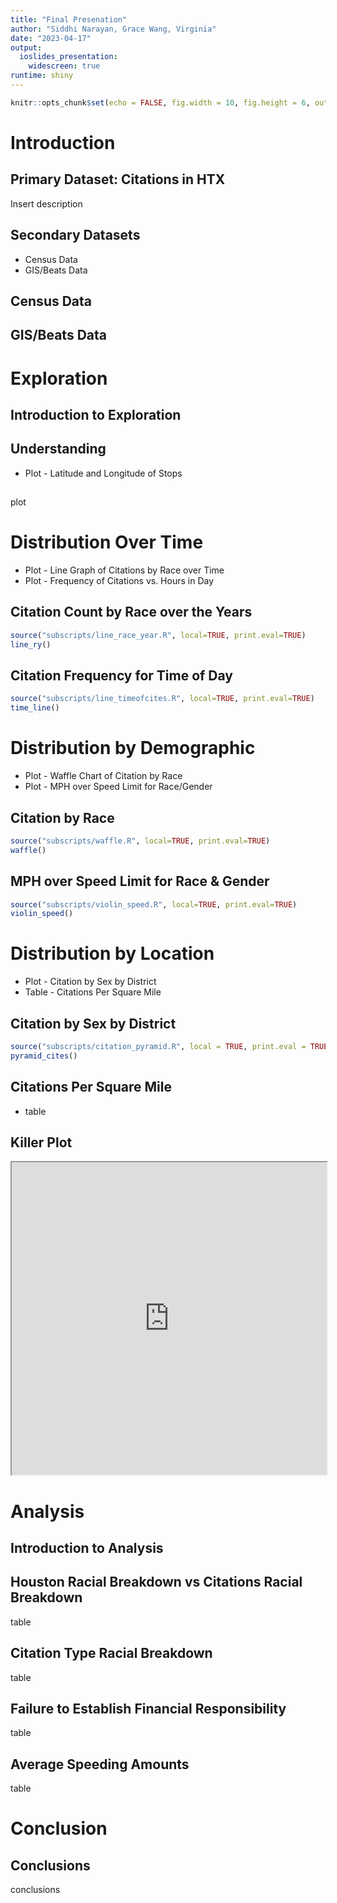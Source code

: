 ```yaml
---
title: "Final Presenation"
author: "Siddhi Narayan, Grace Wang, Virginia"
date: "2023-04-17"
output: 
  ioslides_presentation:
    widescreen: true
runtime: shiny
---
```


```r
knitr::opts_chunk$set(echo = FALSE, fig.width = 10, fig.height = 6, out.width = "100%")
```

# Introduction

## Primary Dataset: Citations in HTX
Insert description

## Secondary Datasets
* Census Data
* GIS/Beats Data

## Census Data

## GIS/Beats Data

# Exploration

## Introduction to Exploration

## Understanding
* Plot - Latitude and Longitude of Stops 

##
plot 

# Distribution Over Time
* Plot - Line Graph of Citations by Race over Time
* Plot - Frequency of Citations vs. Hours in Day

## Citation Count by Race over the Years
```r
source("subscripts/line_race_year.R", local=TRUE, print.eval=TRUE)
line_ry()
```

## Citation Frequency for Time of Day
```r
source("subscripts/line_timeofcites.R", local=TRUE, print.eval=TRUE)
time_line()
```

# Distribution by Demographic
* Plot - Waffle Chart of Citation by Race 
* Plot - MPH over Speed Limit for Race/Gender

## Citation by Race 
```r
source("subscripts/waffle.R", local=TRUE, print.eval=TRUE)
waffle()
```

## MPH over Speed Limit for Race & Gender {.smaller}
```r
source("subscripts/violin_speed.R", local=TRUE, print.eval=TRUE)
violin_speed()
```

# Distribution by Location
* Plot - Citation by Sex by District 
* Table - Citations Per Square Mile 

## Citation by Sex by District
```r
source("subscripts/citation_pyramid.R", local = TRUE, print.eval = TRUE)
pyramid_cites()
```

## Citations Per Square Mile
* table


## Killer Plot
<iframe src="http://127.0.0.1:5290" width="100%" height="500px"></iframe>

# Analysis
 
## Introduction to Analysis

## Houston Racial Breakdown vs Citations Racial Breakdown
table

## Citation Type Racial Breakdown
table

## Failure to Establish Financial Responsibility
table

## Average Speeding Amounts
table

# Conclusion

## Conclusions
conclusions


